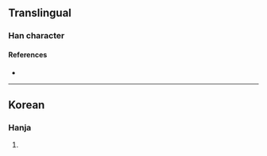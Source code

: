 {{character info/new}}
==Translingual==

===Han character===
{{Han char|rn=5|rad=乙|as=10|sn=11|four=|canj=IJJN|ids=⿸广⿱車乙}}

====References====
* {{Han ref|kx=0084.321|dkj=|dj=|hdz=|uh=3423|ud=13347|bh=|bd=}}

----

==Korean==

===Hanja===
{{ko-hanja|hangeul=골|rv=gol|mr=kol|y=kol}}

# {{defn|lang=ko|sort=乙10}}